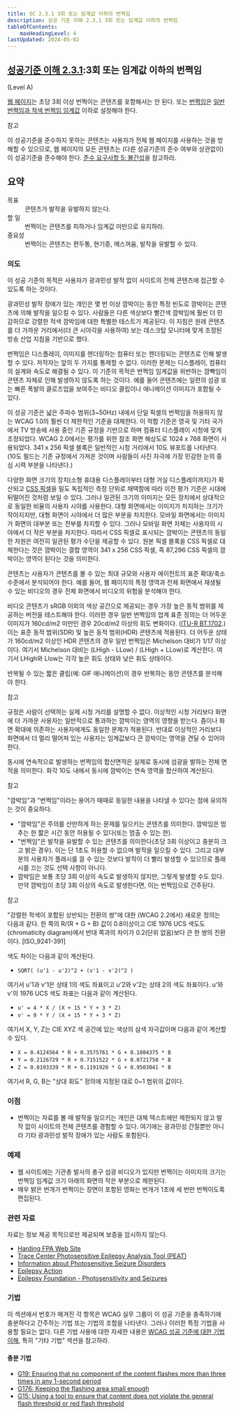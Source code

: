 ```yaml
---
title: SC 2.3.1 3회 또는 임계값 이하의 번쩍임
description: 성공 기준 이해 2.3.1 3회 또는 임계값 이하의 번쩍임
tableOfContents:
    maxHeadingLevel: 4
lastUpdated: 2024-05-02
---
```



## [성공기준 이해 2.3.1](https://w3.org/TR/WCAG22#three-flashes-or-below-threshold):3회 또는 임계값 이하의 번쩍임 

(Level A)

<Card title="성공 기준(SC)"></Card>

[웹 페이지](../../../../glossary/web-page)는 초당 3회 이상 번쩍이는 콘텐츠를 포함해서는 안 된다. 또는 [번쩍임](../../../../glossary/flash)은 [일반 번쩍임과 적색 번쩍임 임계값](../../../../glossary/general-flash-and-red-flash-thresholds) 이하로 설정해야 한다.

참고

이 성공기준을 준수하지 못하는 콘텐츠는 사용자가 전체 웹 페이지를 사용하는 것을 방해할 수 있으므로, 웹 페이지의 모든 콘텐츠는 (다른 성공기준의 준수 여부와 상관없이) 이 성공기준을 준수해야 한다. [준수 요구사항 5: 불간섭](https://www.w3.org/TR/WCAG22/#cc5)을 참고하라.

## 요약

<dl>
<dt>목표</dt>
<dd>콘텐츠가 발작을 유발하지 않는다.</dd>
<dt>할 일</dt>
<dd>번쩍이는 콘텐츠를 피하거나 임계값 미만으로 유지하라.</dd>
<dt>중요성</dt>
<dd>번쩍이는 콘텐츠는 편두통, 현기증, 메스꺼움, 발작을 유발할 수 있다.</dd>
</dl>

### 의도

이 성공 기준의 목적은 사용자가 광과민성 발작 없이 사이트의 전체 콘텐츠에 접근할 수 있도록 하는 것이다.

광과민성 발작 장애가 있는 개인은 몇 번 이상 깜박이는 동안 특정 빈도로 깜박이는 콘텐츠에 의해 발작을 일으킬 수 있다. 사람들은 다른 색상보다 빨간색 깜박임에 훨씬 더 민감하므로 강렬한 적색 깜박임에 대한 특별한 테스트가 제공된다. 이 지침은 원래 콘텐츠를 더 가까운 거리에서(더 큰 시야각을 사용하여) 보는 데스크탑 모니터에 맞게 조정된 방송 산업 지침을 기반으로 했다.

번쩍임은 디스플레이, 이미지를 렌더링하는 컴퓨터 또는 렌더링되는 콘텐츠로 인해 발생할 수 있다. 저작자는 앞의 두 가지를 통제할 수 없다. 이러한 문제는 디스플레이, 컴퓨터의 설계와 속도로 해결될 수 있다. 이 기준의 목적은 번쩍임 임계값을 위반하는 깜빡임이 콘텐츠 자체로 인해 발생하지 않도록 하는 것이다. 예를 들어 콘텐츠에는 일련의 섬광 또는 빠른 폭발의 클로즈업을 보여주는 비디오 클립이나 애니메이션 이미지가 포함될 수 있다.

이 성공 기준은 넓은 주파수 범위(3~50Hz) 내에서 단일 픽셀의 번쩍임을 허용하지 않는 WCAG 1.0의 훨씬 더 제한적인 기준을 대체한다. 이 적합 기준은 영국 및 기타 국가에서 TV 방송에 사용 중인 기존 규정을 기반으로 하며 컴퓨터 디스플레이 시청에 맞게 조정되었다. WCAG 2.0에서는 평가를 위한 참조 화면 해상도로 1024 x 768 화면이 사용되었다. 341 x 256 픽셀 블록은 일반적인 시청 거리에서 10도 뷰포트를 나타낸다. (10도 필드는 기존 규정에서 가져온 것이며 사람들이 사진 자극에 가장 민감한 눈의 중심 시력 부분을 나타낸다.)

다양한 화면 크기의 장치(소형 휴대용 디스플레이부터 대형 거실 디스플레이까지)가 확산되고 [CSS 픽셀](https://www.w3.org/TR/WCAG21/#dfn-css-pixels)을 밀도 독립적인 측정 단위로 채택함에 따라 이전 평가 기준은 시대에 뒤떨어진 것처럼 보일 수 있다. 그러나 일관된 크기의 이미지는 모든 장치에서 상대적으로 동일한 비율의 사용자 시야를 사용한다. 대형 화면에서는 이미지가 차지하는 크기가 작아지지만, 대형 화면이 시야에서 더 많은 부분을 차지한다. 모바일 화면에서는 이미지가 화면의 대부분 또는 전부를 차지할 수 있다. 그러나 모바일 화면 자체는 사용자의 시야에서 더 작은 부분을 차지한다. 따라서 CSS 픽셀로 표시되는 깜박이는 콘텐츠의 동일한 차원은 여전히 ​​일관된 평가 수단을 제공할 수 있다. 원본 픽셀 블록을 CSS 픽셀로 대체한다는 것은 깜박이는 결합 영역이 341 x 256 CSS 픽셀, 즉 87,296 CSS 픽셀의 깜박이는 영역이 된다는 것을 의미한다.

콘텐츠는 사용자가 콘텐츠를 볼 수 있는 최대 규모와 사용자 에이전트의 표준 확대/축소 수준에서 분석되어야 한다. 예를 들어, 웹 페이지의 특정 영역과 전체 화면에서 재생될 수 있는 비디오의 경우 전체 화면에서 비디오의 위험을 분석해야 한다.

비디오 콘텐츠가 sRGB 이외의 색상 공간으로 제공되는 경우 가장 높은 동적 범위를 제공하는 버전을 테스트해야 한다. 이러한 경우 일반 번쩍임의 업계 표준 정의는 더 어두운 이미지가 160cd/m2 미만인 경우 20cd/m2 이상의 휘도 변화이다. ([ITU-R BT.1702](https://www.itu.int/rec/R-REC-BT.1702/).) 이는 표준 동적 범위(SDR) 및 높은 동적 범위(HDR) 콘텐츠에 적용된다. 더 어두운 상태가 160cd/m2 이상인 HDR 콘텐츠의 경우 일반 번쩍임은 Michelson 대비가 1/17 이상이다. 여기서 Michelson 대비는 (LHigh - LLow) / (LHigh + LLow)로 계산한다. 여기서 LHigh와 Llow는 각각 높은 휘도 상태와 낮은 휘도 상태이다.

반복될 수 있는 짧은 클립(예: GIF 애니메이션)의 경우 반복하는 동안 콘텐츠를 분석해야 한다.

참고

규정은 사람이 선택하는 실제 시청 거리를 설명할 수 없다. 이상적인 시청 거리보다 화면에 더 가까운 사용자는 일반적으로 통과하는 깜박이는 영역의 영향을 받는다. 줌이나 화면 확대에 의존하는 사용자에게도 동일한 문제가 적용된다. 반대로 이상적인 거리보다 화면에서 더 멀리 떨어져 있는 사용자는 임계값보다 큰 깜박이는 영역을 견딜 수 있어야 한다.

동시에 연속적으로 발생하는 번쩍임의 합산면적은 실제로 동시에 섬광을 발하는 전체 면적을 의미한다. 화각 10도 내에서 동시에 깜박이는 연속 영역을 합산하여 계산된다.

참고

"깜박임"과 "번쩍임"이라는 용어가 때때로 동일한 내용을 나타낼 수 있다는 점에 유의하는 것이 중요하다.

*   "깜박임"은 주의를 산만하게 하는 문제를 일으키는 콘텐츠를 의미한다. 깜박임은 멈추는 한 짧은 시간 동안 허용될 수 있다(또는 멈출 수 있는 한).
*   "번쩍임"은 발작을 유발할 수 있는 콘텐츠를 의미한다(초당 3회 이상이고 충분히 크고 밝은 경우). 이는 단 1초도 허용할 수 없으며 발작을 일으킬 수 있다. 그리고 대부분의 사용자가 플래시를 끌 수 있는 것보다 발작이 더 빨리 발생할 수 있으므로 플래시를 끄는 것도 선택 사항이 아니다.
*   깜박임은 보통 초당 3회 이상의 속도로 발생하지 않지만, 그렇게 발생할 수도 있다. 만약 깜박임이 초당 3회 이상의 속도로 발생한다면, 이는 번쩍임으로 간주된다.

참고

"강렬한 적색이 포함된 상반되는 전환의 쌍"에 대한 (WCAG 2.2에서) 새로운 정의는 다음과 같다. 한 쪽의 R/(R + G + B) 값이 0.8이상이고 CIE 1976 UCS 색도도(chromaticity diagram)에서 반대 쪽과의 차이가 0.2(단위 없음)보다 큰 한 쌍의 전환이다. \[ISO\_9241-391\]

색도 차이는 다음과 같이 계산된다.

*   `SQRT( (u'1 - u'2)^2 + (v'1 - v'2)^2 )`

여기서 u'1과 v'1은 상태 1의 색도 좌표이고 u'2와 v'2는 상태 2의 색도 좌표이다. u'와 v'의 1976 UCS 색도 좌표는 다음과 같이 계산된다.

*   `u' = 4 * X / (X + 15 * Y + 3 * Z)`
*   `v' = 9 * Y / (X + 15 * Y + 3 * Z)`

여기서 X, Y, Z는 CIE XYZ 색 공간에 있는 색상의 삼색 자극값이며 다음과 같이 계산할 수 있다.

*   `X = 0.4124564 * R + 0.3575761 * G + 0.1804375 * B`
*   `Y = 0.2126729 * R + 0.7151522 * G + 0.0721750 * B`
*   `Z = 0.0193339 * R + 0.1191920 * G + 0.9503041 * B`

여기서 R, G, B는 "상대 휘도" 정의에 지정된 대로 0~1 범위의 값이다.

### 이점

*   번쩍이는 자료를 볼 때 발작을 일으키는 개인은 대체 텍스트에만 제한되지 않고 발작 없이 사이트의 전체 콘텐츠를 경험할 수 있다. 여기에는 광과민성 간질뿐만 아니라 기타 광과민성 발작 장애가 있는 사람도 포함된다.

### 예제

*   웹 사이트에는 기관총 발사의 총구 섬광 비디오가 있지만 번쩍이는 이미지의 크기는 번쩍임 임계값 크기 아래의 화면의 작은 부분으로 제한된다.
*   매우 밝은 번개가 번쩍이는 장면이 포함된 영화는 번개가 1초에 세 번만 번쩍이도록 편집된다.

### 관련 자료

자료는 정보 제공 목적으로만 제공되며 보증을 암시하지 않는다.

*   [Harding FPA Web Site](https://www.hardingfpa.com/)
*   [Trace Center Photosensitive Epilepsy Analysis Tool (PEAT)](https://trace.umd.edu/peat/)
*   [Information about Photosensitive Seizure Disorders](https://trace.umd.edu/information-about-photosensitive-seizure-disorders/)
*   [Epilepsy Action](https://www.epilepsy.org.uk/)
*   [Epilepsy Foundation - Photosensitivity and Seizures](http://www.epilepsy.com/learn/triggers-seizures/photosensitivity-and-seizures)

### 기법

이 섹션에서 번호가 매겨진 각 항목은 WCAG 실무 그룹이 이 성공 기준을 충족하기에 충분하다고 간주하는 기법 또는 기법의 조합을 나타낸다. 그러나 이러한 특정 기법을 사용할 필요는 없다. 다른 기법 사용에 대한 자세한 내용은 [WCAG 성공 기준에 대한 기법 이해](understanding-techniques), 특히 "기타 기법" 섹션을 참고하라.

#### 충분 기법

*   [G19: Ensuring that no component of the content flashes more than three times in any 1-second period](https://www.w3.org/WAI/WCAG22/Techniques/general/G19)
*   [G176: Keeping the flashing area small enough](https://www.w3.org/WAI/WCAG22/Techniques/general/G176)
*   [G15: Using a tool to ensure that content does not violate the general flash threshold or red flash threshold](https://www.w3.org/WAI/WCAG22/Techniques/general/G15)

